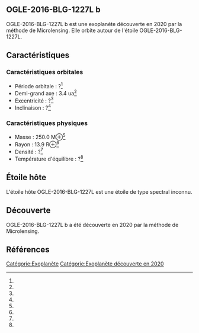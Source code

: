 == OGLE-2016-BLG-1227L b ==

{{Infobox Exoplanète
| nom = OGLE-2016-BLG-1227L b
| image = 
| légende = 
| étoile = OGLE-2016-BLG-1227L
| constellation = 
| ascension_droite = 
| déclinaison = 
| distance = ?
| type_spectral = ?
| masse = 250.0 M⊕<ref></ref>
| rayon = 13.9 R⊕<ref></ref>
| densité = ?<ref></ref>
| gravité = ?<ref></ref>
| température = ?<ref></ref>
| période = ?<ref></ref>
| demi_grand_axe = 3.4 ua<ref></ref>
| excentricité = ?<ref></ref>
| inclinaison = ?<ref></ref>
| méthode_découverte = Microlensing
| date_découverte = 2020
| statut = Confirmée
}}

OGLE-2016-BLG-1227L b est une exoplanète découverte en 2020 par la méthode de Microlensing. Elle orbite autour de l'étoile OGLE-2016-BLG-1227L.

== Caractéristiques ==

=== Caractéristiques orbitales ===
* Période orbitale : ?<ref></ref>
* Demi-grand axe : 3.4 ua<ref></ref>
* Excentricité : ?<ref></ref>
* Inclinaison : ?<ref></ref>

=== Caractéristiques physiques ===
* Masse : 250.0 M⊕<ref></ref>
* Rayon : 13.9 R⊕<ref></ref>
* Densité : ?<ref></ref>
* Température d'équilibre : ?<ref></ref>

== Étoile hôte ==

{{Infobox Étoile
| nom = OGLE-2016-BLG-1227L
| image = 
| légende = 
| constellation = 
| ascension_droite = 
| déclinaison = 
| distance = ?
| type_spectral = ?
| magnitude_absolue = 
| magnitude_apparente = 
| masse = ?<ref></ref>
| rayon = ?<ref></ref>
| température = ?<ref></ref>
| métallicité = ?<ref></ref>
| âge = ?<ref></ref>
}}

L'étoile hôte OGLE-2016-BLG-1227L est une étoile de type spectral inconnu.

== Découverte ==

OGLE-2016-BLG-1227L b a été découverte en 2020 par la méthode de Microlensing.

== Références ==
<references />

[[Catégorie:Exoplanète]]
[[Catégorie:Exoplanète découverte en 2020]]
